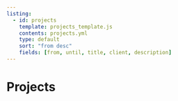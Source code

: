 ```yaml
---
listing:
  - id: projects
    template: projects_template.js
    contents: projects.yml
    type: default
    sort: "from desc"
    fields: [from, until, title, client, description]
---
```


<!------------------------------------------------------------------------------------------------->
# Projects

::: {#projects style="max-width: 850px;"}
:::
